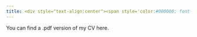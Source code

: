 ```yaml
---
title: <div style="text-align:center"><span style='color:#000000; font-size:30pt;font-weight:100;font-family:Comic Sans MS;font-align:center'> Curriculum Vitae </span></div>
---
```

<span style="font-family:Comic Sans MS">



You can find a .pdf version of my CV here. 

</span>